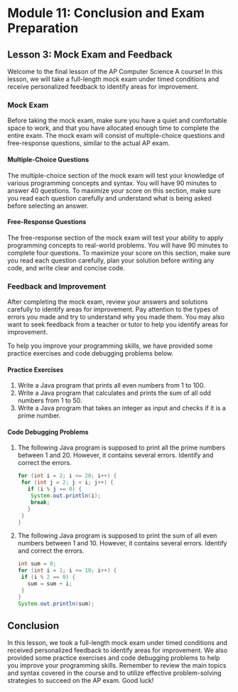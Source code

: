 # Module 11: Conclusion and Exam Preparation

## Lesson 3: Mock Exam and Feedback

Welcome to the final lesson of the AP Computer Science A course! In this lesson, we will take a full-length mock exam under timed conditions and receive personalized feedback to identify areas for improvement.

### Mock Exam

Before taking the mock exam, make sure you have a quiet and comfortable space to work, and that you have allocated enough time to complete the entire exam. The mock exam will consist of multiple-choice questions and free-response questions, similar to the actual AP exam.

#### Multiple-Choice Questions

The multiple-choice section of the mock exam will test your knowledge of various programming concepts and syntax. You will have 90 minutes to answer 40 questions. To maximize your score on this section, make sure you read each question carefully and understand what is being asked before selecting an answer.

#### Free-Response Questions

The free-response section of the mock exam will test your ability to apply programming concepts to real-world problems. You will have 90 minutes to complete four questions. To maximize your score on this section, make sure you read each question carefully, plan your solution before writing any code, and write clear and concise code.

### Feedback and Improvement

After completing the mock exam, review your answers and solutions carefully to identify areas for improvement. Pay attention to the types of errors you made and try to understand why you made them. You may also want to seek feedback from a teacher or tutor to help you identify areas for improvement.

To help you improve your programming skills, we have provided some practice exercises and code debugging problems below.

#### Practice Exercises

1. Write a Java program that prints all even numbers from 1 to 100.
2. Write a Java program that calculates and prints the sum of all odd numbers from 1 to 50.
3. Write a Java program that takes an integer as input and checks if it is a prime number.

#### Code Debugging Problems

1. The following Java program is supposed to print all the prime numbers between 1 and 20. However, it contains several errors. Identify and correct the errors.

   ```java
   for (int i = 2; i <= 20; i++) {
    for (int j = 2; j < i; j++) {
      if (i % j == 0) {
       System.out.println(i);
       break;
      }
    }
   }
   ```

2. The following Java program is supposed to print the sum of all even numbers between 1 and 10. However, it contains several errors. Identify and correct the errors.

   ```java
   int sum = 0;
   for (int i = 1; i <= 10; i++) {
    if (i % 2 == 0) {
      sum = sum + i;
    }
   }
   System.out.println(sum);
   ```

## Conclusion

In this lesson, we took a full-length mock exam under timed conditions and received personalized feedback to identify areas for improvement. We also provided some practice exercises and code debugging problems to help you improve your programming skills. Remember to review the main topics and syntax covered in the course and to utilize effective problem-solving strategies to succeed on the AP exam. Good luck!
